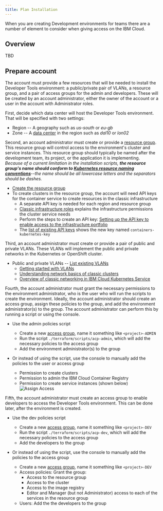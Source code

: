 ```yaml
---
title: Plan Installation
---
```


<PageDescription>

When you are creating Development environments for teams there are a number of element to consider when 
giving access on the IBM Cloud.

</PageDescription>

## Overview

TBD

## Prepare account

The account must provide a few resources that will be needed to install the Developer Tools environment: a public/private pair of VLANs, a resource group, and a pair of access groups for the admin and developers. These will be created by an account administrator, either the owner of the account or a user in the account with Administrator roles.

First, decide which data center will host the Developer Tools environment. That will be specified with two settings:
- Region -- A geography such as *us-south* or *eu-gb*
- Zone -- A [data center](https://cloud.ibm.com/docs/overview?topic=overview-zero-downtime#data_center) in the region such as *dal10* or *lon02*

Second, an account administrator must create or provide a [resource group](https://cloud.ibm.com/docs/resources?topic=resources-rgs). This resource group will control access to the environment's cluster and service instances. This resource group should typically be named after the development team, its project, or the application it is implementing. *Because of a current limitation in the installation scripts, **the resource group's name should conform to [Kubernetes resource naming conventions](https://kubernetes.io/docs/concepts/overview/working-with-objects/names/#names)**--the name should be all lowercase letters and the separators should be dashes.*
- [Create the resource group](https://cloud.ibm.com/account/resource-groups)
- To create clusters in the resource group, the account will need API keys for the container service to create resources in the classic infrastructure
    - A separate API key is needed for each region and resource group
    - [Classic infrastructure roles](https://cloud.ibm.com/docs/containers?topic=containers-access_reference#infra) explains the infrastructure permissions the cluster service needs
    - Perform the steps to create an API key: [Setting up the API key to enable access to the infrastructure portfolio](https://cloud.ibm.com/docs/containers?topic=containers-users#api_key)
    - The [list of existing API keys](https://cloud.ibm.com/iam/apikeys) shows the new key named `containers-kubernetes-key`

Third, an account administrator must create or provide a pair of public and private VLANs. These VLANs will implement the public and private networks in the Kubernetes or OpenShift cluster.
- Public and private VLANs -- [List existing VLANs](https://cloud.ibm.com/classic/network/vlans)
    - [Getting started with VLANs](https://cloud.ibm.com/docs/infrastructure/vlans)
    - [Understanding network basics of classic clusters](https://cloud.ibm.com/docs/containers?topic=containers-plan_clusters#plan_basics)
    - [Overview of classic networking in IBM Cloud Kubernetes Service](https://cloud.ibm.com/docs/containers?topic=containers-subnets#basics)

Fourth, the account administrator must grant the necessary permissions to the environment administrator, who is the user who will run the scripts to create the environment. Ideally, the account administrator should create an access group, assign these policies to the group, and add the environment administrator(s) to the group. The account administrator can perform this by running a script or using the console.

- Use the admin policies script

    - Create a new [access group](https://cloud.ibm.com/docs/iam?topic=iam-account_setup), name it something like `<project>-ADMIN`
    - Run the script `./terraform/scripts/acp-admin`, which will add the necessary policies to the access group
    - Add the environment administrator(s) to the group

- Or instead of using the script, use the console to manually add the policies to the user or access group

    - Permission to create clusters
    - Permission to admin the IBM Cloud Container Registry
    - Permission to create service instances (shown below)
    ![Assign Access](/images/assign-access-all-services.png)

Fifth, the account administrator must create an access group to enable developers to access the Developer Tools environment. This can be done later, after the environment is created.

- Use the dev policies script

    - Create a new [access group](https://cloud.ibm.com/docs/iam?topic=iam-account_setup), name it something like `<project>-DEV`
    - Run the script `./terraform/scripts/acp-dev`, which will add the necessary policies to the access group
    - Add the developers to the group

- Or instead of using the script, use the console to manually add the policies to the access group
    - Create a new [access group](https://cloud.ibm.com/docs/iam?topic=iam-account_setup), name it something like `<project>-DEV`
    - Access policies: Grant the group:
        - Access to the resource group
        - Access to the cluster
        - Access to the image registry
        - Editor and Manager (but not Administrator) access to each of the services in the resource group
    - Users: Add the the developers to the group

